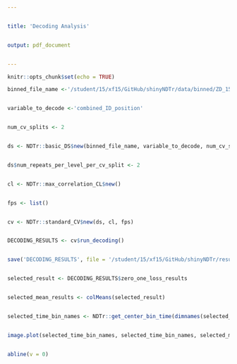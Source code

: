 ```yaml
---


title: 'Decoding Analysis'


output: pdf_document


---
```



```r


knitr::opts_chunk$set(echo = TRUE)


```





```r


binned_file_name <-'/student/15/xf15/GitHub/shinyNDTr/data/binned/ZD_150_samples_binned_every_10_samples_start_-300_end_300.Rda'


variable_to_decode <-'combined_ID_position'


num_cv_splits <- 2


ds <- NDTr::basic_DS$new(binned_file_name, variable_to_decode, num_cv_splits)


ds$num_repeats_per_level_per_cv_split <- 2


cl <- NDTr::max_correlation_CL$new()


fps <- list()


cv <- NDTr::standard_CV$new(ds, cl, fps)


DECODING_RESULTS <- cv$run_decoding()


save('DECODING_RESULTS', file = '/student/15/xf15/GitHub/shinyNDTr/results/r.rda')



```


```r


selected_result <- DECODING_RESULTS$zero_one_loss_results


selected_mean_results <- colMeans(selected_result)


selected_time_bin_names <- NDTr::get_center_bin_time(dimnames(selected_result)[[3]])


image.plot(selected_time_bin_names, selected_time_bin_names, selected_mean_results, legend.lab = 'Classification Accuracy', xlab = 'Test time (ms)', ylab = 'Train time (ms)')


abline(v = 0)


```
